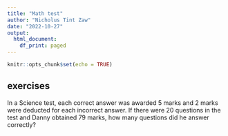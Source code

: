 ```yaml
---
title: "Math test"
author: "Nicholus Tint Zaw"
date: "2022-10-27"
output:
  html_document:
    df_print: paged
---
```


```r
knitr::opts_chunk$set(echo = TRUE)
```



## exercises 

In a Science test, each correct answer was awarded 5 marks and 2 marks were deducted for each incorrect answer. If there were 20 questions in the test and Danny obtained 79 marks, how many questions did he answer correctly? 

